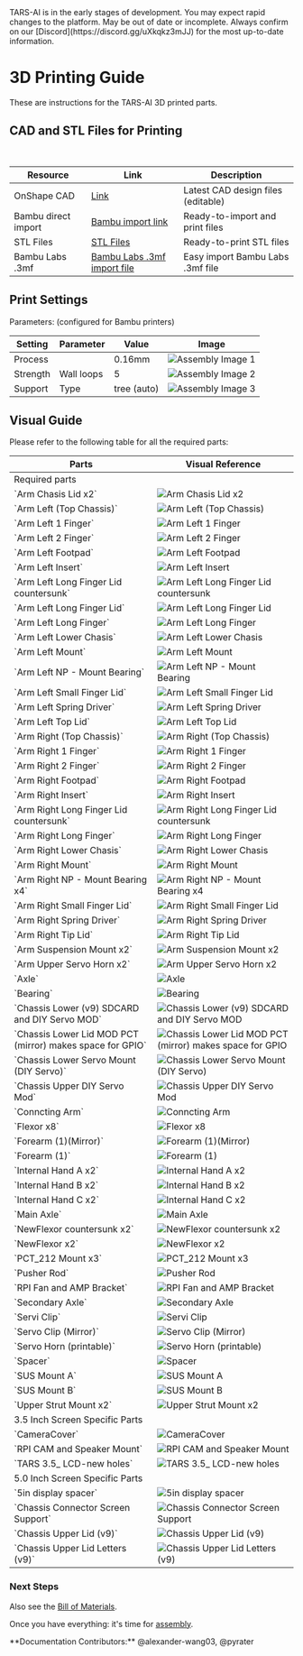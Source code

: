 
<Callout type="error" emoji="🚫">
TARS-AI is in the early stages of development. You may expect rapid changes to the platform.
</Callout>
<Callout type="warning" emoji="⚠️">
May be out of date or incomplete. Always confirm on our [Discord](https://discord.gg/uXkqkz3mJJ) for the most up-to-date information.
</Callout>

# 3D Printing Guide
These are instructions for the TARS-AI 3D printed parts.

## CAD and STL Files for Printing

<br />

<Table>
  <thead>
    <Tr>
      <Th>Resource</Th>
      <Th>Link</Th>
      <Th>Description</Th>
    </Tr>
  </thead>
  <tbody>
    <Tr>
      <Td>OnShape CAD</Td>
      <Td><a href="https://cad.onshape.com/documents/e2fe51f8d6276fd814cae57a/w/3ed91dc2fb084de40aa58582/e/bb6529b064b15f3f0574c503?renderMode=0&uiState=67c34c9aa714381981064ceb" style={{ color: '#0066cc', textDecoration: 'underline' }}>Link</a></Td>
      <Td>Latest CAD design files (editable)</Td>
    </Tr>
    <Tr>
      <Td>Bambu direct import</Td>
      <Td><a href="https://makerworld.com/en/models/1059952-tars-ai-robot#profileId-1047970" style={{ color: '#0066cc', textDecoration: 'underline' }}>Bambu import link</a></Td>
      <Td>Ready-to-import and print files</Td>
    </Tr>
    <Tr>
      <Td>STL Files</Td>
      <Td><a href="https://github.com/TARS-AI-Community/TARS-AI/tree/main/3d%20Printer%20Files" style={{ color: '#0066cc', textDecoration: 'underline' }}>STL Files</a></Td>
      <Td>Ready-to-print STL files</Td>
    </Tr>
    <Tr>
      <Td>Bambu Labs .3mf</Td>
      <Td><a href="https://github.com/TARS-AI-Community/TARS-AI/raw/refs/heads/main/3d%20Printer%20Files/GPTARs%203.5%20inch%20Screen.3mf" style={{ color: '#0066cc', textDecoration: 'underline' }}>Bambu Labs .3mf import file</a></Td>
      <Td>Easy import Bambu Labs .3mf file</Td>
    </Tr>
  </tbody>
</Table>


## Print Settings

Parameters: (configured for Bambu printers)

<Table>
  <thead>
    <Tr>
      <Th>Setting</Th>
      <Th>Parameter</Th>
      <Th>Value</Th>
      <Th>Image</Th>
    </Tr>
  </thead>
  <tbody>
    <Tr>
      <Td>Process</Td>
      <Td></Td>
      <Td>0.16mm</Td>
      <Td><Image src="/printing/qualitysettings.png" alt="Assembly Image 1" width={400} height={300} /></Td>
    </Tr>
    <Tr>
      <Td>Strength</Td>
      <Td>Wall loops</Td>
      <Td>5</Td>
      <Td><Image src="/printing/strsettings.png" alt="Assembly Image 2" width={400} height={300} /></Td>
    </Tr>
    <Tr>
      <Td>Support</Td>
      <Td>Type</Td>
      <Td>tree (auto)</Td>
      <Td><Image src="/printing/supportsettings.png" alt="Assembly Image 3" width={400} height={300} /></Td>
    </Tr>
  </tbody>
</Table>

## Visual Guide

Please refer to the following table for all the required parts:

<Table>
  <thead>
    <Tr>
      <Th>Parts</Th>
      <Th>Visual Reference</Th>
    </Tr>
  </thead>
  <tbody>

  <Tr>
    <Td colSpan={2} style={{ fontWeight: "bold", textAlign: "center" }}>
      Required parts
    </Td>
  </Tr>

<Tr>
  <Td>`Arm Chasis Lid x2`</Td>
  <Td><Image src="/printing/required_jpgs/Arm Chasis Lid x2.jpg" alt="Arm Chasis Lid x2" width={500} height={375} /></Td>
</Tr>
<Tr>
  <Td>`Arm Left (Top Chassis)`</Td>
  <Td><Image src="/printing/required_jpgs/Arm Left (Top Chassis).jpg" alt="Arm Left (Top Chassis)" width={500} height={375} /></Td>
</Tr>
<Tr>
  <Td>`Arm Left 1 Finger`</Td>
  <Td><Image src="/printing/required_jpgs/Arm Left 1 Finger.jpg" alt="Arm Left 1 Finger" width={500} height={375} /></Td>
</Tr>
<Tr>
  <Td>`Arm Left 2 Finger`</Td>
  <Td><Image src="/printing/required_jpgs/Arm Left 2 Finger.jpg" alt="Arm Left 2 Finger" width={500} height={375} /></Td>
</Tr>
<Tr>
  <Td>`Arm Left Footpad`</Td>
  <Td><Image src="/printing/required_jpgs/Arm Left Footpad.jpg" alt="Arm Left Footpad" width={500} height={375} /></Td>
</Tr>
<Tr>
  <Td>`Arm Left Insert`</Td>
  <Td><Image src="/printing/required_jpgs/Arm Left Insert.jpg" alt="Arm Left Insert" width={500} height={375} /></Td>
</Tr>
<Tr>
  <Td>`Arm Left Long Finger Lid countersunk`</Td>
  <Td><Image src="/printing/required_jpgs/Arm Left Long Finger Lid countersunk.jpg" alt="Arm Left Long Finger Lid countersunk" width={500} height={375} /></Td>
</Tr>
<Tr>
  <Td>`Arm Left Long Finger Lid`</Td>
  <Td><Image src="/printing/required_jpgs/Arm Left Long Finger Lid.jpg" alt="Arm Left Long Finger Lid" width={500} height={375} /></Td>
</Tr>
<Tr>
  <Td>`Arm Left Long Finger`</Td>
  <Td><Image src="/printing/required_jpgs/Arm Left Long Finger.jpg" alt="Arm Left Long Finger" width={500} height={375} /></Td>
</Tr>
<Tr>
  <Td>`Arm Left Lower Chasis`</Td>
  <Td><Image src="/printing/required_jpgs/Arm Left Lower Chasis.jpg" alt="Arm Left Lower Chasis" width={500} height={375} /></Td>
</Tr>
<Tr>
  <Td>`Arm Left Mount`</Td>
  <Td><Image src="/printing/required_jpgs/Arm Left Mount.jpg" alt="Arm Left Mount" width={500} height={375} /></Td>
</Tr>
<Tr>
  <Td>`Arm Left NP - Mount Bearing`</Td>
  <Td><Image src="/printing/required_jpgs/Arm Left NP - Mount Bearing.jpg" alt="Arm Left NP - Mount Bearing" width={500} height={375} /></Td>
</Tr>
<Tr>
  <Td>`Arm Left Small Finger Lid`</Td>
  <Td><Image src="/printing/required_jpgs/Arm Left Small Finger Lid.jpg" alt="Arm Left Small Finger Lid" width={500} height={375} /></Td>
</Tr>
<Tr>
  <Td>`Arm Left Spring Driver`</Td>
  <Td><Image src="/printing/required_jpgs/Arm Left Spring Driver.jpg" alt="Arm Left Spring Driver" width={500} height={375} /></Td>
</Tr>
<Tr>
  <Td>`Arm Left Top Lid`</Td>
  <Td><Image src="/printing/required_jpgs/Arm Left Top Lid.jpg" alt="Arm Left Top Lid" width={500} height={375} /></Td>
</Tr>
<Tr>
  <Td>`Arm Right (Top Chassis)`</Td>
  <Td><Image src="/printing/required_jpgs/Arm Right (Top Chassis).jpg" alt="Arm Right (Top Chassis)" width={500} height={375} /></Td>
</Tr>
<Tr>
  <Td>`Arm Right 1 Finger`</Td>
  <Td><Image src="/printing/required_jpgs/Arm Right 1 Finger.jpg" alt="Arm Right 1 Finger" width={500} height={375} /></Td>
</Tr>
<Tr>
  <Td>`Arm Right 2 Finger`</Td>
  <Td><Image src="/printing/required_jpgs/Arm Right 2 Finger.jpg" alt="Arm Right 2 Finger" width={500} height={375} /></Td>
</Tr>
<Tr>
  <Td>`Arm Right Footpad`</Td>
  <Td><Image src="/printing/required_jpgs/Arm Right Footpad.jpg" alt="Arm Right Footpad" width={500} height={375} /></Td>
</Tr>
<Tr>
  <Td>`Arm Right Insert`</Td>
  <Td><Image src="/printing/required_jpgs/Arm Right Insert.jpg" alt="Arm Right Insert" width={500} height={375} /></Td>
</Tr>
<Tr>
  <Td>`Arm Right Long Finger Lid countersunk`</Td>
  <Td><Image src="/printing/required_jpgs/Arm Right Long Finger Lid countersunk.jpg" alt="Arm Right Long Finger Lid countersunk" width={500} height={375} /></Td>
</Tr>
<Tr>
  <Td>`Arm Right Long Finger`</Td>
  <Td><Image src="/printing/required_jpgs/Arm Right Long Finger.jpg" alt="Arm Right Long Finger" width={500} height={375} /></Td>
</Tr>
<Tr>
  <Td>`Arm Right Lower Chasis`</Td>
  <Td><Image src="/printing/required_jpgs/Arm Right Lower Chasis.jpg" alt="Arm Right Lower Chasis" width={500} height={375} /></Td>
</Tr>
<Tr>
  <Td>`Arm Right Mount`</Td>
  <Td><Image src="/printing/required_jpgs/Arm Right Mount.jpg" alt="Arm Right Mount" width={500} height={375} /></Td>
</Tr>
<Tr>
  <Td>`Arm Right NP - Mount Bearing x4`</Td>
  <Td><Image src="/printing/required_jpgs/Arm Right NP - Mount Bearing x4.jpg" alt="Arm Right NP - Mount Bearing x4" width={500} height={375} /></Td>
</Tr>
<Tr>
  <Td>`Arm Right Small Finger Lid`</Td>
  <Td><Image src="/printing/required_jpgs/Arm Right Small Finger Lid.jpg" alt="Arm Right Small Finger Lid" width={500} height={375} /></Td>
</Tr>
<Tr>
  <Td>`Arm Right Spring Driver`</Td>
  <Td><Image src="/printing/required_jpgs/Arm Right Spring Driver.jpg" alt="Arm Right Spring Driver" width={500} height={375} /></Td>
</Tr>
<Tr>
  <Td>`Arm Right Tip Lid`</Td>
  <Td><Image src="/printing/required_jpgs/Arm Right Tip Lid.jpg" alt="Arm Right Tip Lid" width={500} height={375} /></Td>
</Tr>
<Tr>
  <Td>`Arm Suspension Mount x2`</Td>
  <Td><Image src="/printing/required_jpgs/Arm Suspension Mount x2.jpg" alt="Arm Suspension Mount x2" width={500} height={375} /></Td>
</Tr>
<Tr>
  <Td>`Arm Upper Servo Horn x2`</Td>
  <Td><Image src="/printing/required_jpgs/Arm Upper Servo Horn x2.jpg" alt="Arm Upper Servo Horn x2" width={500} height={375} /></Td>
</Tr>
<Tr>
  <Td>`Axle`</Td>
  <Td><Image src="/printing/required_jpgs/Axle.jpg" alt="Axle" width={500} height={375} /></Td>
</Tr>
<Tr>
  <Td>`Bearing`</Td>
  <Td><Image src="/printing/required_jpgs/Bearing.jpg" alt="Bearing" width={500} height={375} /></Td>
</Tr>
<Tr>
  <Td>`Chassis Lower (v9) SDCARD and DIY Servo MOD`</Td>
  <Td><Image src="/printing/required_jpgs/Chassis Lower (v9) SDCARD and DIY Servo MOD.jpg" alt="Chassis Lower (v9) SDCARD and DIY Servo MOD" width={500} height={375} /></Td>
</Tr>
<Tr>
  <Td>`Chassis Lower Lid MOD PCT (mirror) makes space for GPIO`</Td>
  <Td><Image src="/printing/required_jpgs/Chassis Lower Lid MOD PCT (mirror) makes space for GPIO.jpg" alt="Chassis Lower Lid MOD PCT (mirror) makes space for GPIO" width={500} height={375} /></Td>
</Tr>
<Tr>
  <Td>`Chassis Lower Servo Mount (DIY Servo)`</Td>
  <Td><Image src="/printing/required_jpgs/Chassis Lower Servo Mount (DIY Servo).jpg" alt="Chassis Lower Servo Mount (DIY Servo)" width={500} height={375} /></Td>
</Tr>
<Tr>
  <Td>`Chassis Upper DIY Servo Mod`</Td>
  <Td><Image src="/printing/required_jpgs/Chassis Upper DIY Servo Mod.jpg" alt="Chassis Upper DIY Servo Mod" width={500} height={375} /></Td>
</Tr>
<Tr>
  <Td>`Conncting Arm`</Td>
  <Td><Image src="/printing/required_jpgs/Conncting Arm.jpg" alt="Conncting Arm" width={500} height={375} /></Td>
</Tr>
<Tr>
  <Td>`Flexor x8`</Td>
  <Td><Image src="/printing/required_jpgs/Flexor x8.jpg" alt="Flexor x8" width={500} height={375} /></Td>
</Tr>
<Tr>
  <Td>`Forearm (1)(Mirror)`</Td>
  <Td><Image src="/printing/required_jpgs/Forearm (1)(Mirror).jpg" alt="Forearm (1)(Mirror)" width={500} height={375} /></Td>
</Tr>
<Tr>
  <Td>`Forearm (1)`</Td>
  <Td><Image src="/printing/required_jpgs/Forearm (1).jpg" alt="Forearm (1)" width={500} height={375} /></Td>
</Tr>
<Tr>
  <Td>`Internal Hand A x2`</Td>
  <Td><Image src="/printing/required_jpgs/Internal Hand A x2.jpg" alt="Internal Hand A x2" width={500} height={375} /></Td>
</Tr>
<Tr>
  <Td>`Internal Hand B x2`</Td>
  <Td><Image src="/printing/required_jpgs/Internal Hand B x2.jpg" alt="Internal Hand B x2" width={500} height={375} /></Td>
</Tr>
<Tr>
  <Td>`Internal Hand C x2`</Td>
  <Td><Image src="/printing/required_jpgs/Internal Hand C x2.jpg" alt="Internal Hand C x2" width={500} height={375} /></Td>
</Tr>
<Tr>
  <Td>`Main Axle`</Td>
  <Td><Image src="/printing/required_jpgs/Main Axle.jpg" alt="Main Axle" width={500} height={375} /></Td>
</Tr>
<Tr>
  <Td>`NewFlexor countersunk x2`</Td>
  <Td><Image src="/printing/required_jpgs/NewFlexor countersunk x2.jpg" alt="NewFlexor countersunk x2" width={500} height={375} /></Td>
</Tr>
<Tr>
  <Td>`NewFlexor x2`</Td>
  <Td><Image src="/printing/required_jpgs/NewFlexor x2.jpg" alt="NewFlexor x2" width={500} height={375} /></Td>
</Tr>
<Tr>
  <Td>`PCT_212 Mount x3`</Td>
  <Td><Image src="/printing/required_jpgs/PCT_212 Mount x3.jpg" alt="PCT_212 Mount x3" width={500} height={375} /></Td>
</Tr>
<Tr>
  <Td>`Pusher Rod`</Td>
  <Td><Image src="/printing/required_jpgs/Pusher Rod.jpg" alt="Pusher Rod" width={500} height={375} /></Td>
</Tr>
<Tr>
  <Td>`RPI Fan and AMP Bracket`</Td>
  <Td><Image src="/printing/required_jpgs/RPI Fan and AMP Bracket.jpg" alt="RPI Fan and AMP Bracket" width={500} height={375} /></Td>
</Tr>
<Tr>
  <Td>`Secondary Axle`</Td>
  <Td><Image src="/printing/required_jpgs/Secondary Axle.jpg" alt="Secondary Axle" width={500} height={375} /></Td>
</Tr>
<Tr>
  <Td>`Servi Clip`</Td>
  <Td><Image src="/printing/required_jpgs/Servi Clip.jpg" alt="Servi Clip" width={500} height={375} /></Td>
</Tr>
<Tr>
  <Td>`Servo Clip (Mirror)`</Td>
  <Td><Image src="/printing/required_jpgs/Servo Clip (Mirror).jpg" alt="Servo Clip (Mirror)" width={500} height={375} /></Td>
</Tr>
<Tr>
  <Td>`Servo Horn (printable)`</Td>
  <Td><Image src="/printing/required_jpgs/Servo Horn (printable).jpg" alt="Servo Horn (printable)" width={500} height={375} /></Td>
</Tr>
<Tr>
  <Td>`Spacer`</Td>
  <Td><Image src="/printing/required_jpgs/Spacer.jpg" alt="Spacer" width={500} height={375} /></Td>
</Tr>
<Tr>
  <Td>`SUS Mount A`</Td>
  <Td><Image src="/printing/required_jpgs/SUS Mount A.jpg" alt="SUS Mount A" width={500} height={375} /></Td>
</Tr>
<Tr>
  <Td>`SUS Mount B`</Td>
  <Td><Image src="/printing/required_jpgs/SUS Mount B.jpg" alt="SUS Mount B" width={500} height={375} /></Td>
</Tr>
<Tr>
  <Td>`Upper Strut Mount x2`</Td>
  <Td><Image src="/printing/required_jpgs/Upper Strut Mount x2.jpg" alt="Upper Strut Mount x2" width={500} height={375} /></Td>
</Tr>

  <Tr>
    <Td colSpan={2} style={{ fontWeight: "bold", textAlign: "center" }}>
      3.5 Inch Screen Specific Parts
    </Td>
  </Tr>

  <Tr>
    <Td>`CameraCover`</Td>
    <Td><Image src="/printing/3.5_jpgs/CameraCover.jpg" alt="CameraCover" width={500} height={375} /></Td>
  </Tr>
  <Tr>
    <Td>`RPI CAM and Speaker Mount`</Td>
    <Td><Image src="/printing/3.5_jpgs/RPI CAM and Speaker Mount.jpg" alt="RPI CAM and Speaker Mount" width={500} height={375} /></Td>
  </Tr>
  <Tr>
    <Td>`TARS 3.5_ LCD-new holes`</Td>
    <Td><Image src="/printing/3.5_jpgs/TARS 3.5_ LCD-new holes.jpg" alt="TARS 3.5_ LCD-new holes" width={500} height={375} /></Td>
  </Tr>

  <Tr>
    <Td colSpan={2} style={{ fontWeight: "bold", textAlign: "center" }}>
      5.0 Inch Screen Specific Parts
    </Td>
  </Tr>

  <Tr>
    <Td>`5in display spacer`</Td>
    <Td><Image src="/printing/5.0_jpgs/5in display spacer.jpg" alt="5in display spacer" width={500} height={375} /></Td>
  </Tr>
  <Tr>
    <Td>`Chassis Connector Screen Support`</Td>
    <Td><Image src="/printing/5.0_jpgs/Chassis Connector Screen Support.jpg" alt="Chassis Connector Screen Support" width={500} height={375} /></Td>
  </Tr>
  <Tr>
    <Td>`Chassis Upper Lid (v9)`</Td>
    <Td><Image src="/printing/5.0_jpgs/Chassis Upper Lid (v9).jpg" alt="Chassis Upper Lid (v9)" width={500} height={375} /></Td>
  </Tr>
  <Tr>
    <Td>`Chassis Upper Lid Letters (v9)`</Td>
    <Td><Image src="/printing/5.0_jpgs/Chassis Upper Lid Letters (v9).jpg" alt="Chassis Upper Lid Letters (v9)" width={500} height={375} /></Td>
  </Tr>

  </tbody>
</Table>

### Next Steps
Also see the [Bill of Materials](/build/bom). 

Once you have everything: it's time for [assembly](/build/assemble).

<Callout type="default" emoji="👉">
  **Documentation Contributors:** @alexander-wang03, @pyrater
</Callout>

